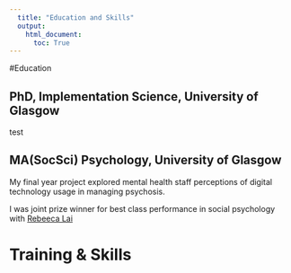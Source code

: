 ```yaml
---
  title: "Education and Skills"
  output:
    html_document:
      toc: True
---
```


#Education

## PhD, Implementation Science, University of Glasgow

test

## MA(SocSci) Psychology, University of Glasgow

My final year project explored mental health staff perceptions of digital technology usage in managing psychosis.

I was joint prize winner for best class performance in social psychology with [Rebeeca Lai](https://rebeccajlai.github.io/mywebpage/index.html)

# Training & Skills

